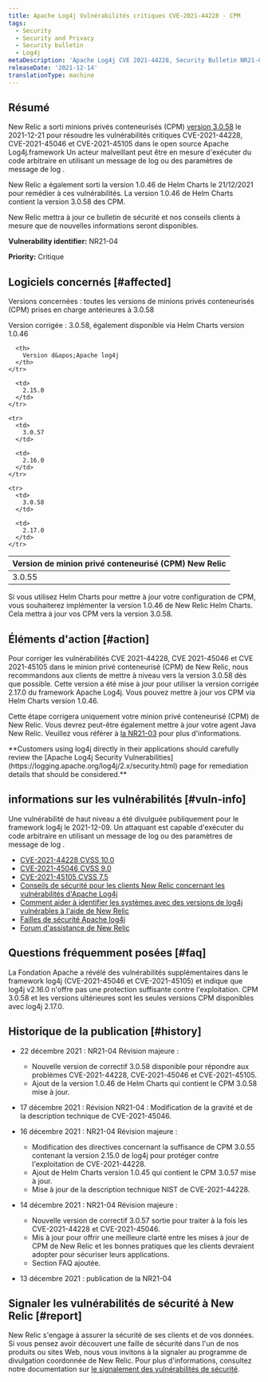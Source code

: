 ```yaml
---
title: Apache Log4j Vulnérabilités critiques CVE-2021-44228 - CPM
tags:
  - Security
  - Security and Privacy
  - Security bulletin
  - Log4j
metaDescription: 'Apache Log4j CVE 2021-44228, Security Bulletin NR21-04 (Containerized Private Minions)'
releaseDate: '2021-12-14'
translationType: machine
---
```


## Résumé

New Relic a sorti minions privés conteneurisés (CPM) [version 3.0.58](/docs/release-notes/synthetics-release-notes/containerized-private-minions-release-notes/containerized-private-minion-cpm-3058/) le 2021-12-21 pour résoudre les vulnérabilités critiques CVE-2021-44228, CVE-2021-45046 et CVE-2021-45105 dans le open source Apache Log4j.framework Un acteur malveillant peut être en mesure d&apos;exécuter du code arbitraire en utilisant un message de log ou des paramètres de message de log .

New Relic a également sorti la version 1.0.46 de Helm Charts le 21/12/2021 pour remédier à ces vulnérabilités. La version 1.0.46 de Helm Charts contient la version 3.0.58 des CPM.

New Relic mettra à jour ce bulletin de sécurité et nos conseils clients à mesure que de nouvelles informations seront disponibles.

<DNT>**Vulnerability identifier:**</DNT> NR21-04

<DNT>**Priority:**</DNT> Critique

## Logiciels concernés [#affected]

Versions concernées : toutes les versions de minions privés conteneurisés (CPM) prises en charge antérieures à 3.0.58

Version corrigée : 3.0.58, également disponible via Helm Charts version 1.0.46

<table>
  <thead>
    <tr>
      <th>
        Version de minion privé conteneurisé (CPM) New Relic
      </th>

      <th>
        Version d&apos;Apache log4j
      </th>
    </tr>
  </thead>

  <tbody>
    <tr>
      <td>
        3.0.55
      </td>

      <td>
        2.15.0
      </td>
    </tr>

    <tr>
      <td>
        3.0.57
      </td>

      <td>
        2.16.0
      </td>
    </tr>

    <tr>
      <td>
        3.0.58
      </td>

      <td>
        2.17.0
      </td>
    </tr>
  </tbody>
</table>

Si vous utilisez Helm Charts pour mettre à jour votre configuration de CPM, vous souhaiterez implémenter la version 1.0.46 de New Relic Helm Charts. Cela mettra à jour vos CPM vers la version 3.0.58.

## Éléments d&apos;action [#action]

Pour corriger les vulnérabilités CVE 2021-44228, CVE 2021-45046 et CVE 2021-45105 dans le minion privé conteneurisé (CPM) de New Relic, nous recommandons aux clients de mettre à niveau vers la version 3.0.58 dès que possible. Cette version a été mise à jour pour utiliser la version corrigée 2.17.0 du framework Apache Log4j. Vous pouvez mettre à jour vos CPM via Helm Charts version 1.0.46.

Cette étape corrigera uniquement votre minion privé conteneurisé (CPM) de New Relic. Vous devrez peut-être également mettre à jour votre agent Java New Relic. Veuillez vous référer à [la NR21-03](/docs/security/new-relic-security/security-bulletins/security-bulletin-nr21-03) pour plus d&apos;informations.

<DNT>
  **Customers using log4j directly in their applications should carefully review the [Apache Log4j Security Vulnerabilities](https://logging.apache.org/log4j/2.x/security.html) page for remediation details that should be considered.**
</DNT>

## informations sur les vulnérabilités [#vuln-info]

Une vulnérabilité de haut niveau a été divulguée publiquement pour le framework log4j le 2021-12-09. Un attaquant est capable d&apos;exécuter du code arbitraire en utilisant un message de log ou des paramètres de message de log .

* [CVE-2021-44228 CVSS 10.0](https://cve.mitre.org/cgi-bin/cvename.cgi?name=CVE-2021-44228)
* [CVE-2021-45046 CVSS 9.0](https://cve.mitre.org/cgi-bin/cvename.cgi?name=CVE-2021-45046)
* [CVE-2021-45105 CVSS 7.5](https://cve.mitre.org/cgi-bin/cvename.cgi?name=CVE-2021-45105)
* [Conseils de sécurité pour les clients New Relic concernant les vulnérabilités d&apos;Apache Log4j](https://newrelic.com/blog/nerdlog/security-guidance-for-log4j)
* [Comment aider à identifier les systèmes avec des versions de log4j vulnérables à l&apos;aide de New Relic](https://newrelic.com/blog/how-to-relic/new-relic-log4j-detection)
* [Failles de sécurité Apache log4j](https://logging.apache.org/log4j/2.x/security.html)
* [Forum d&apos;assistance de New Relic](https://discuss.newrelic.com/t/log4j-zero-day-vulnerability-and-the-new-relic-java-agent/170322)

## Questions fréquemment posées [#faq]

<CollapserGroup>
  <Collapser id="357-update" title="J'ai mis à jour CPM 3.0.55 déjà. Dois-je mettre à jour vers la version 3.0.58 ?">
    La Fondation Apache a révélé des vulnérabilités supplémentaires dans le framework log4j (CVE-2021-45046 et CVE-2021-45105) et indique que log4j v2.16.0 n&apos;offre pas une protection suffisante contre l&apos;exploitation. CPM 3.0.58 et les versions ultérieures sont les seules versions CPM disponibles avec log4j 2.17.0.
  </Collapser>
</CollapserGroup>

## Historique de la publication [#history]

* 22 décembre 2021 : NR21-04 Révision majeure :

  * Nouvelle version de correctif 3.0.58 disponible pour répondre aux problèmes CVE-2021-44228, CVE-2021-45046 et CVE-2021-45105.
  * Ajout de la version 1.0.46 de Helm Charts qui contient le CPM 3.0.58 mise à jour.

* 17 décembre 2021 : Révision NR21-04 : Modification de la gravité et de la description technique de CVE-2021-45046.

* 16 décembre 2021 : NR21-04 Révision majeure :

  * Modification des directives concernant la suffisance de CPM 3.0.55 contenant la version 2.15.0 de log4j pour protéger contre l&apos;exploitation de CVE-2021-44228.
  * Ajout de Helm Charts version 1.0.45 qui contient le CPM 3.0.57 mise à jour.
  * Mise à jour de la description technique NIST de CVE-2021-44228.

* 14 décembre 2021 : NR21-04 Révision majeure :

  * Nouvelle version de correctif 3.0.57 sortie pour traiter à la fois les CVE-2021-44228 et CVE-2021-45046.
  * Mis à jour pour offrir une meilleure clarté entre les mises à jour de CPM de New Relic et les bonnes pratiques que les clients devraient adopter pour sécuriser leurs applications.
  * Section FAQ ajoutée.

* 13 décembre 2021 : publication de la NR21-04

## Signaler les vulnérabilités de sécurité à New Relic [#report]

New Relic s&apos;engage à assurer la sécurité de ses clients et de vos données. Si vous pensez avoir découvert une faille de sécurité dans l&apos;un de nos produits ou sites Web, nous vous invitons à la signaler au programme de divulgation coordonnée de New Relic. Pour plus d&apos;informations, consultez notre documentation sur [le signalement des vulnérabilités de sécurité](/docs/security/new-relic-security/data-privacy/reporting-security-vulnerabilities).